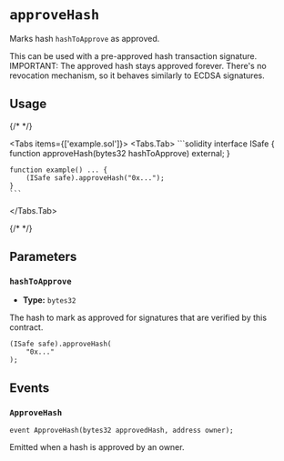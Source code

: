 
# `approveHash`

Marks hash `hashToApprove` as approved.

<Callout type='warning'>
  This can be used with a pre-approved hash transaction signature. IMPORTANT:
  The approved hash stays approved forever. There's no revocation mechanism, so
  it behaves similarly to ECDSA signatures.
</Callout>

## Usage

{/* <!-- vale off --> */}

<Tabs items={['example.sol']}>
  <Tabs.Tab>
    ```solidity
    interface ISafe {
        function approveHash(bytes32 hashToApprove) external;
    }

    function example() ... {
        (ISafe safe).approveHash("0x...");
    }
    ```
  </Tabs.Tab>
</Tabs>

{/* <!-- vale on --> */}

## Parameters

### `hashToApprove`

- **Type:** `bytes32`

The hash to mark as approved for signatures that are verified by this contract.

```solidity focus=2
(ISafe safe).approveHash(
    "0x..."
);
```

## Events

### `ApproveHash`

```solidity
event ApproveHash(bytes32 approvedHash, address owner);
```

Emitted when a hash is approved by an owner.
